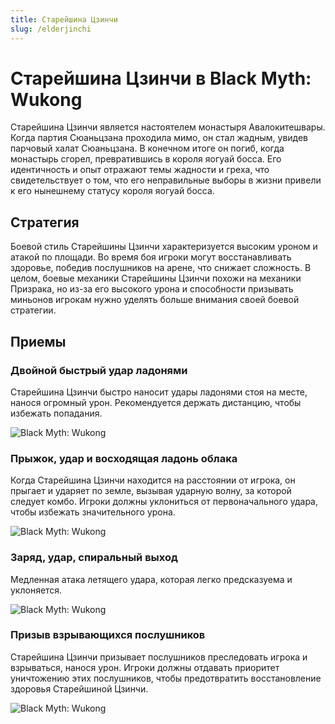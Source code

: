 ```yaml
---
title: Старейшина Цзинчи
slug: /elderjinchi
---
```


# Старейшина Цзинчи в Black Myth: Wukong

Старейшина Цзинчи является настоятелем монастыря Авалокитешвары. Когда партия Сюаньцзана проходила мимо, он стал жадным, увидев парчовый халат Сюаньцзана. В конечном итоге он погиб, когда монастырь сгорел, превратившись в короля яогуай босса. Его идентичность и опыт отражают темы жадности и греха, что свидетельствует о том, что его неправильные выборы в жизни привели к его нынешнему статусу короля яогуай босса.

## Стратегия

Боевой стиль Старейшины Цзинчи характеризуется высоким уроном и атакой по площади. Во время боя игроки могут восстанавливать здоровье, победив послушников на арене, что снижает сложность. В целом, боевые механики Старейшины Цзинчи похожи на механики Призрака, но из-за его высокого урона и способности призывать миньонов игрокам нужно уделять больше внимания своей боевой стратегии.

## Приемы

### Двойной быстрый удар ладонями

Старейшина Цзинчи быстро наносит удары ладонями стоя на месте, нанося огромный урон. Рекомендуется держать дистанцию, чтобы избежать попадания.

<img src="https://image.informedainews.com/j1.gif" alt="Black Myth: Wukong"/>

### Прыжок, удар и восходящая ладонь облака

Когда Старейшина Цзинчи находится на расстоянии от игрока, он прыгает и ударяет по земле, вызывая ударную волну, за которой следует комбо. Игроки должны уклониться от первоначального удара, чтобы избежать значительного урона.

<img src="https://image.informedainews.com/j2.gif" alt="Black Myth: Wukong"/>

### Заряд, удар, спиральный выход

Медленная атака летящего удара, которая легко предсказуема и уклоняется.

<img src="https://image.informedainews.com/j3.gif" alt="Black Myth: Wukong"/>

### Призыв взрывающихся послушников

Старейшина Цзинчи призывает послушников преследовать игрока и взрываться, нанося урон. Игроки должны отдавать приоритет уничтожению этих послушников, чтобы предотвратить восстановление здоровья Старейшиной Цзинчи.

<img src="https://image.informedainews.com/j4.gif" alt="Black Myth: Wukong"/>